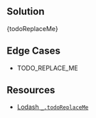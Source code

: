 

## Solution

<MDXCodeBlock>{todoReplaceMe}</MDXCodeBlock>

## Edge Cases

- TODO_REPLACE_ME

## Resources

- [Lodash `_.todoReplaceMe`](https://lodash.com/docs/#todoReplaceMe)
